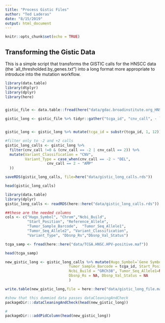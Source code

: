 ```yaml
---
title: "Process Gistic Files"
author: "Ted Laderas"
date: "8/15/2019"
output: html_document
---
```


```r
knitr::opts_chunk$set(echo = TRUE)
```

## Transforming the Gistic Data

This is a simple script that transforms the GISTIC calls for the HNSCC data (the `all_thresholded.by_genes.txt") into a long format more appropriate to introduce into the mutation workflow.

```r
library(data.table)
library(dtplyr)
library(dplyr)
library(here)


gistic_file <- data.table::fread(here("data/gdac.broadinstitute.org_HNSC-TP.CopyNumber_Gistic2.Level_4.2012122100.0.0/all_thresholded.by_genes.txt"))

gistic_long <- gistic_file %>% tidyr::gather("tcga_id", "cnv_call", - `Gene Symbol`, - `Locus ID`, -Cytoband) 


gistic_long <- gistic_long %>% mutate(tcga_id = substr(tcga_id, 1, 12)) %>% filter(cnv_call != 0)

#filter only to -2 and +2 calls
gistic_long_calls <- gistic_long %>% 
  filter(cnv_call !=0 & (cnv_call == -2 | cnv_call == 2)) %>%
  mutate(Variant_Classification = "CNV", 
         Variant_Type = case_when(cnv_call == -2 ~ "DEL",
                   cnv_call == 2 ~ "AMP"
  ))

saveRDS(gistic_long_calls, file=here("data/gistic_long_calls.rds"))
```


```r
head(gistic_long_calls)
```

```r
library(data.table)
library(dplyr)
gistic_long_calls <- readRDS(here::here("data/gistic_long_calls.rds"))

##these are the needed columns
cols <- c("Hugo_Symbol", "Chrom","Ncbi_Build", 
          "Start_Position", "Reference_Allele", 
          "Tumor_Sample_Barcode",  "Tumor_Seq_Allele1", 
          "Tumor_Seq_Allele2", "Variant_Classification", 
          "Variant_Type", "Dbsnp_Rs","Dbsnp_Val_Status")

tcga_samp <- fread(here::here("data/TCGA.HNSC.HPV-positive.maf"))

head(tcga_samp)

new_gistic_long <- gistic_long_calls %>% mutate(Hugo_Symbol=`Gene Symbol`, Chrom = Cytoband, 
                             Tumor_Sample_Barcode = tcga_id, Start_Position = NA, Reference_Allele = NA,
                             Ncbi_Build = "GRCh38", Tumor_Seq_Allele1=NA, Tumor_Seq_Allele2 = NA, 
                             Dbsnp_Rs = NA, Dbsnp_Val_Status = NA
                             )

write.table(new_gistic_long,file = here::here("data/gistic_long_file.maf"), sep="\t", row.names = FALSE)

#show that this dummied data passes dataCleaningAndCheck
packageDir:::dataCleaningAndCheck(head(new_gistic_long))

#
packageDir:::addPidColumn(head(new_gistic_long))
```